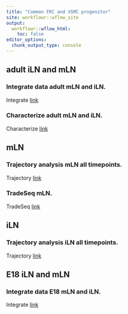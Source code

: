 ```yaml
---
title: "Common FRC and VSMC progenitor"
site: workflowr::wflow_site
output:
  workflowr::wflow_html:
    toc: false
editor_options:
  chunk_output_type: console
---
```


## adult iLN and mLN
### Integrate data adult mLN and iLN. 
Integrate
[link](adult_mLN_iLN.html)

### Characterize adult mLN and iLN. 
Characterize
[link](adult_mLN_iLN2.html)

## mLN
### Trajectory analysis mLN all timepoints. 
Trajectory
[link](mLNEYFPpos.html)

### TradeSeq mLN. 
TradeSeq
[link](tradeSeq.html)

## iLN
### Trajectory analysis iLN all timepoints. 
Trajectory
[link](iLNEYFPpos.html)

## E18 iLN and mLN
### Integrate data E18 mLN and iLN. 
Integrate
[link](E18_mLN_iLN.html)
